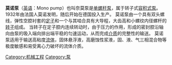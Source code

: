 {{Notability Unreferenced|time=2022-01-25T19:27:43+00:00}}
'''莫诺泵'''（[[英语|英语]]：Mono pump）也叫奈莫泵是[[单螺杆泵|单螺杆泵]]，属于转子式[[容积式泵|容积式泵]]。
1932年由法国人莫诺发明，随后开始在德国投入生产。
莫诺泵由一个具有双头螺线，弹性空腔衬套的[[定子|定子]]和一个与其啮合具有大导程，大齿高和小螺纹内径螺杆的[[转子|转子]]组成。
当转子在定子腔内连续转动时，由于压力的作用，形成的密封腔沿轴向由泵的吸入端向排出端平稳的匀速运动，从而完成[[介质|介质]]的完整性的输送。
莫诺泵适用于输送高粘度[[流体|流体]]，固体悬浮液，高磨蚀性浆液，固、液、气三相混合物等极度敏感和易受离心力破坏的流体介质。

[[Category:机械工程|Category:机械工程]]
[[Category:泵|Category:泵]]